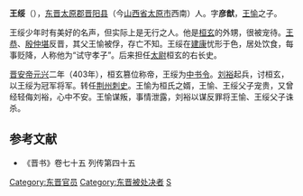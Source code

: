 '''王绥'''（{{bd|4世纪||404年|catIdx=W}}），[[东晋|东晋]][[太原郡|太原郡]][[晋阳县|晋阳县]]（今[[山西省|山西省]][[太原市|太原市]]西南）人。字'''彦猷'''，[[王愉|王愉]]之子。

王绥少年时有美好的名声，但实际上是无行之人。他是[[桓玄|桓玄]]的外甥，很被宠待。[[王恭|王恭]]、[[殷仲堪|殷仲堪]]反晋，其父王愉被俘，存亡不知。王绥在[[建康|建康]]忧形于色，居处饮食，每事贬降，人称他为“试守孝子”。后来担任[[太尉|太尉]]桓玄的右长史。

[[晋安帝|晋安帝]][[元兴_(东晋)|元兴]]二年（403年），桓玄篡位称帝，王绥为[[中书令|中书令]]。[[刘裕|刘裕]]起兵，讨桓玄，以王绥为冠军将军。转任[[荆州|荆州]][[刺史|刺史]]。王愉为桓氏之婿，王愉、王绥父子宠贵，又曾经轻侮刘裕，心中不安。王愉谋叛，事情泄露，刘裕以谋反罪将王愉、王绥父子诛杀。
==参考文献==
*《晋书》卷七十五 列传第四十五
{{DEFAULTSORT:W}}
[[Category:东晋官员|Category:东晋官员]]
[[Category:东晋被处决者|Category:东晋被处决者]]
[[Category:太原王氏|S]]